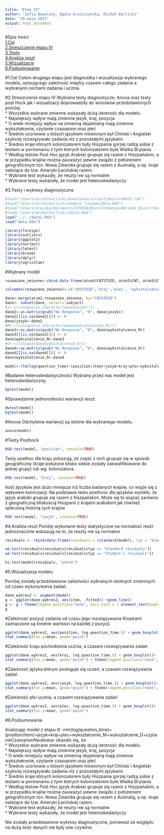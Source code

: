 ```yaml
---
title: "Etap IV"
author: "Zofia Nawalany, Agata Gruszczyńska, Michał Karlicki"
date: "29 maja 2017"
output: html_document
---
```

#Spis treści  
[1.Cel](#1.Cel)  
[2.Streszczenie etapu IV](#2.Streszczenie etapu IV)  
[3.Testy](#3.Testy)  
[4.Analiza reszt](#4.4.Analiza reszt)  
[5.Wizualizacje](#5.Wizualizacja)  
[6.Podsumowanie](#7.Wybór modelu)  


#1.Cel <a name="1.Cel"></a>
Celem drugiego etapu jest diagnostka i wizualizacja wybranego modelu, opisującego zależność między czasem całego zadania a wybranymi cechami zadania i ucznia.

#2.Streszczenie etapu IV <a name="2.Streszczenie etapu IV"></a>
Wybrane testy diagnostycze, Anova oraz testy post Hock jak i wizualizacji doprowadziły do wniosków przedstawionych poniżej:    
 * Wszystkie wybrane zmienne wykazały dużą istotność dla modelu      
 * Największy wpływ mają zmienne jezyk, kraj, pozycja      
 * O wiele mniejszy wpływ na zmienną objaśnianą mają zmienne wykształcenie, czytanie czasopism oraz płeć      
 * Średnio uczniowie u któych językiem mówionym był Chiński i Angielski szybciej rozwiązywało zadania niż z pozostałymi językami.     
 * Średnio kraje których kolonizatorem były Hiszpania gorzej radzą sobie z testami w porównaniu z tymi których kolonizatorem była      Wielka Brytania     
 * Według testów Post Hoc język Arabski grupuje się razem z Hiszpańskim, a w przypadku krajów można zauważyć pewne związki z położeniem geograficznym tzn. Nowa Zelandia grupuje się razem z Australią, a np. kraje należące do tzw. Ameryki Łacińskiej razem.        
 * Wybrane test wykazały, że reszty nie są normalne   
 * Wybrane testy wykazały, że model jest heteroskedastyczy    

#3.Testy i wykresy diagnostyczne <a name="3.Testy"></a>

```r
#load("/Users/michalkarlicki/Downloads/actionTimeScoreMath.rda")
#load("/Users/michalkarlicki/modele_liniowe/data.Rda")
#load("/Users/Gruszka/Documents/STUDIA/BioinformatykaUW/sem2_Bioinf/Biecek/Projekt R/actionTimeScoreMath.rda")
#load("/Users/michalkarlicki/data2.Rda")
load("../../data2.Rda")
load("data.Rda")

library(foreign)
library(outliers)
library(ggplot2)
library(nortest)
library(lmtest)
library(broom)
library(dplyr)
library(agricolae)

```
#Wybrany model 
```r
rozwazane_zmienne<-cbind.data.frame(atsm3$CNTSTUID, atsm3$CNT, atsm3$ST004D01T, atsm3$ST006Q01TA, atsm3$ST008Q01TA, atsm3$LANGTEST_COG, atsm3$ST146Q04TA)

colnames(rozwazane_zmienne)<-c('CNTSTUID','kraj','plec', 'wyksztalcenie_M', 'wyksztalcenie_O', 'jezyk', 'czytanieCzasopismNaukowych')

dane<-merge(atsm2,rozwazane_zmienne, by="CNTSTUID")
dane<- subset(dane, select=-subject)
#j<-c((unique(as.character(dane$jezyk))))
dane2<-as.matrix(gsub("No Response", "0", dane$jezyk))
dane2[][is.na(dane2[])] <- 0
dane$jezyk<-dane2
#M<-c((unique(as.character(dane$wyksztalcenie_M))))
dane3<-as.matrix(gsub("No Response", "0", dane$wyksztalcenie_M))
dane3[][is.na(dane3[])] <- 0
dane$wyksztalcenie_M<-dane3
#O<-c((unique(dane$wyksztalcenie_O)))
dane4<-as.matrix(gsub("No Response", "0", dane$wyksztalcenie_O))
dane4[][is.na(dane4[])] <- 0
dane$wyksztalcenie_O<-dane4
```

```r
model<-(lm(log(question_time)~(position/item)+jezyk+kraj+plec+wyksztalcenie_M+wyksztalcenie_O+czytanieCzasopismNaukowych, data=dane))

```
#Badanie heteroskedastyczności
Wybrany przez nas model jest heteroskedastyczny.
```r
bptest(model)
```
#Sprawdzenie jednorodności wariancji reszt:
```r
dwtest(model)
bgtest(model)
```

#Anova
Odchylenia wariancji są istotne dla wybranego modelu. 
```r
anova(model)
```
#Testy Posthock

```r
HSD.test(model, "position", console=TRUE)
```
Testy posthoc dla kraju pokazują, że część z nich grupuje się w sposób geograficzny (kraje położone blisko siebie zostały zakwalifikowane do jednej grupy) lub wg. kolonizatora.
```r
HSD.test(model, "kraj", console=TRUE)
```
Ilość języków jest dużo mniejsza niż liczba badanych krajów, co wiąże się z wpływem kolonizacji. Na podstawie testu posthcoc dla języków wynikło, że język arabski grupuje się razem z hiszpańskim. Może się to wiązać zarówno z geograficzną bliskością Hiszpanii z krajami arabskimi jak również splecioną historią tych krajów
```r
HSD.test(model, "jezyk", console=TRUE)
```

#4.Analiza reszt <a name="4.Analiza reszt"></a>
Poniżej wykonane testy statystyczne na normalość reszt jednoznacznie wskazują na to, że reszty nie są normalne. 

```r
residuals <- rbind(data.frame(residuals = rstandard(model), typ = "Standard residuals"), data.frame(residuals = rstudent(model), typ = "Student's residuals"))

ad.test(residuals$residuals[residuals$typ == "Standard residuals"])
ad.test(residuals$residuals[residuals$typ == "Student's residuals"])

ks.test(model$residuals, "pnorm")
```
#5.Wizualizacja modelu <a name="5.Wizualizacja"></a>

Poniżej zostały przedstawione zależności wybranych istotnych zmiennych od czasu wykonywania zadań.    

```r
dane_wykres2 <- augment(model)
g <- ggplot(dane_wykres2, aes(item, .fitted)) +geom_line() 
g <- g + theme(legend.position="none", axis.text.x = element_text(angle = 90, hjust = 1))
g
```
#Zależność pozycji zadania od czasu jego rozwiązywania
Kropkami zaznaczone są średnie wartości na każdej z pozycji.
```r
ggplot(dane_wykres2, aes(position, log.question_time.)) + geom_boxplot()+
stat_summary(fun.y=mean, geom="point")
```
#Zależność kraju pochodzenia ucznia, a czasem rozwiązywania zadań 
```r
ggplot(dane_wykres2, aes(kraj, log.question_time.)) + geom_boxplot()+
stat_summary(fun.y=mean, geom="point") + theme(legend.position="none", axis.text.x = element_text(angle = 90, hjust = 1))
```
#Zależność języka którym posługuje się uczeń, a czasem rozwiązywania zadań
```r
ggplot(dane_wykres2, aes(jezyk, log.question_time.)) + geom_boxplot()+
stat_summary(fun.y=mean, geom="point") + theme(legend.position="none", axis.text.x = element_text(angle = 90, hjust = 1))
```
#Zależność płci ucznia, a czasem rozwiązywania zadań
```r
ggplot(dane_wykres2, aes(plec, log.question_time.)) + geom_boxplot()+
stat_summary(fun.y=mean, geom="point") 
```

#6.Podsumowanie <a name="7.Wybór modelu"></a>

Analizując  model z etapu III ->lm(log(question_time)~(position/item)+jezyk+kraj+plec+wyksztalcenie_M+wyksztalcenie_O+czytanieCzasopismNaukowyc okazało się, że:   
 * Wszystkie wybrane zmienne wykazały dużą istotność dla modelu   
 * Największy wpływ mają zmienne jezyk, kraj, pozycja  
 * O wiele mniejszy wpływ na zmienną objaśnianą mają zmienne wykształcenie, czytanie czasopism oraz płeć  
 * Średnio uczniowie u któych językiem mówionym był Chiński i Angielski szybciej rozwiązywało zadania niż z pozostałymi językami.  
 * Średnio kraje których kolonizatorem były Hiszpania gorzej radzą sobie z testami w porównaniu z tymi których kolonizatorem była      Wielka Brytania     
 * Według testów Post Hoc język Arabski grupuje się razem z Hiszpańskim, a w przypadku krajów można zauważyć pewne związki z położeniem geograficznym tzn. Nowa Zelandia grupuje się razem z Australią, a np. kraje należące do tzw. Ameryki Łacińskiej razem.         
 * Wybrane test wykazały, że reszty nie są normalne     
 * Wybrane testy wykazały, że model jest heteroskedastyczy    
  
  Nie zostały przedstawione wykresy diagnostyczne, ponieważ ze względu na dużą ilość danych nie były one czytelne.    
  
